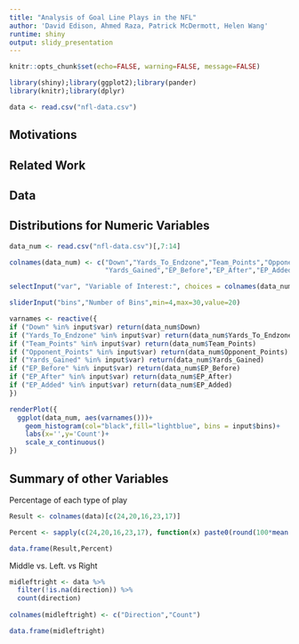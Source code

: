 ```yaml
---
title: "Analysis of Goal Line Plays in the NFL"
author: 'David Edison, Ahmed Raza, Patrick McDermott, Helen Wang'
runtime: shiny
output: slidy_presentation
---
```


```r
knitr::opts_chunk$set(echo=FALSE, warning=FALSE, message=FALSE)
```

```r
library(shiny);library(ggplot2);library(pander)
library(knitr);library(dplyr)

data <- read.csv("nfl-data.csv")
```
## Motivations

## Related Work

## Data

## Distributions for Numeric Variables

```r
data_num <- read.csv("nfl-data.csv")[,7:14]

colnames(data_num) <- c("Down","Yards_To_Endzone","Team_Points","Opponent_Points",
                        "Yards_Gained","EP_Before","EP_After","EP_Added")

selectInput("var", "Variable of Interest:", choices = colnames(data_num))

sliderInput("bins","Number of Bins",min=4,max=30,value=20)

varnames <- reactive({
if ("Down" %in% input$var) return(data_num$Down)
if ("Yards_To_Endzone" %in% input$var) return(data_num$Yards_To_Endzone)
if ("Team_Points" %in% input$var) return(data_num$Team_Points)
if ("Opponent_Points" %in% input$var) return(data_num$Opponent_Points)
if ("Yards_Gained" %in% input$var) return(data_num$Yards_Gained)
if ("EP_Before" %in% input$var) return(data_num$EP_Before)
if ("EP_After" %in% input$var) return(data_num$EP_After)
if ("EP_Added" %in% input$var) return(data_num$EP_Added)
})

renderPlot({
  ggplot(data_num, aes(varnames()))+
    geom_histogram(col="black",fill="lightblue", bins = input$bins)+
    labs(x='',y='Count')+
    scale_x_continuous()
})
```

## Summary of other Variables

Percentage of each type of play 
```r
Result <- colnames(data)[c(24,20,16,23,17)]

Percent <- sapply(c(24,20,16,23,17), function(x) paste0(round(100*mean(data[[x]]),2),"%"))

data.frame(Result,Percent) 
```

Middle vs. Left. vs Right
```r
midleftright <- data %>% 
  filter(!is.na(direction)) %>% 
  count(direction)
  
colnames(midleftright) <- c("Direction","Count")

data.frame(midleftright)
```
